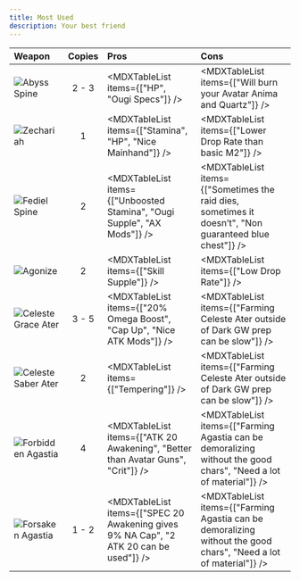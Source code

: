 ```yaml
---
title: Most Used
description: Your best friend
---
```


<div className="[&_td]:align-middle w-full [&_img]:my-2 [&_img]:min-w-[112px]">

| Weapon                                        | Copies | Pros                                                                                   | Cons                                                                                                              |
| :-------------------------------------------- | :----: | :------------------------------------------------------------------------------------- | :---------------------------------------------------------------------------------------------------------------- |
| ![Abyss Spine](/weapon/1040414200.jpg)        | 2 - 3  | <MDXTableList items={["HP", "Ougi Specs"]} />                                          | <MDXTableList items={["Will burn your Avatar Anima and Quartz"]} />                                               |
| ![Zechariah](/weapon/1040813100.jpg)          |   1    | <MDXTableList items={["Stamina", "HP", "Nice Mainhand"]} />                            | <MDXTableList items={["Lower Drop Rate than basic M2"]} />                                                        |
| ![Fediel Spine](/weapon/1040020300.jpg)       |   2    | <MDXTableList items={["Unboosted Stamina", "Ougi Supple", "AX Mods"]} />               | <MDXTableList items={["Sometimes the raid dies, sometimes it doesn’t", "Non guaranteed blue chest"]} />           |
| ![Agonize](/weapon/1040711100.jpg)            |   2    | <MDXTableList items={["Skill Supple"]} />                                              | <MDXTableList items={["Low Drop Rate"]} />                                                                        |
| ![Celeste Grace Ater](/weapon/1040618800.jpg) | 3 - 5  | <MDXTableList items={["20% Omega Boost", "Cap Up", "Nice ATK Mods"]} />                | <MDXTableList items={["Farming Celeste Ater outside of Dark GW prep can be slow"]} />                             |
| ![Celeste Saber Ater](/weapon/1040916300.jpg) |   2    | <MDXTableList items={["Tempering"]} />                                                 | <MDXTableList items={["Farming Celeste Ater outside of Dark GW prep can be slow"]} />                             |
| ![Forbidden Agastia](/weapon/1040422300.jpg)  |   4    | <MDXTableList items={["ATK 20 Awakening", "Better than Avatar Guns", "Crit"]} />       | <MDXTableList items={["Farming Agastia can be demoralizing without the good chars", "Need a lot of material"]} /> |
| ![Forsaken Agastia](/weapon/1040816100.jpg)   | 1 - 2  | <MDXTableList items={["SPEC 20 Awakening gives 9% NA Cap", "2 ATK 20 can be used"]} /> | <MDXTableList items={["Farming Agastia can be demoralizing without the good chars", "Need a lot of material"]} /> |

</div>
